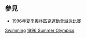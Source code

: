 == 參見 ==
* [[1996年夏季奧林匹克運動會游泳比賽|1996年夏季奧林匹克運動會游泳比賽]]

{{categoryTOC}}

[[Category:1996年夏季奧林匹克運動會運動員|Swimming]]
[[Category:各年夏季奧林匹克運動會游泳運動員|1996 Summer Olympics]]